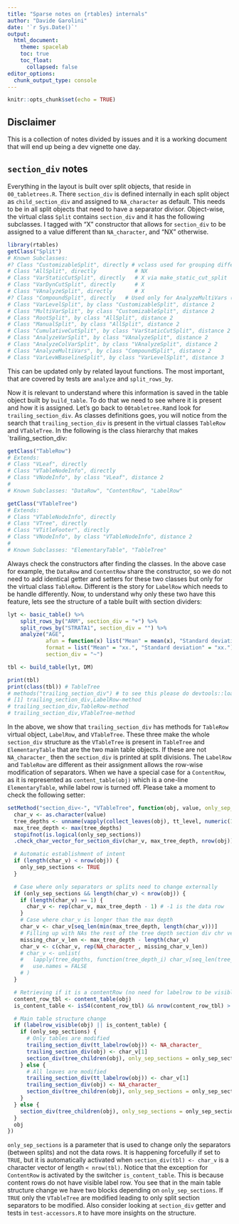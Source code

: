```yaml
---
title: "Sparse notes on {rtables} internals"
author: "Davide Garolini"
date: '`r Sys.Date()`'
output:
  html_document:
    theme: spacelab
    toc: true
    toc_float:
      collapsed: false
editor_options:
  chunk_output_type: console
---
```


```r
knitr::opts_chunk$set(echo = TRUE)
```


## Disclaimer
This is a collection of notes divided by issues and it is a working document that will end up being a dev vignette one day.


## `section_div` notes

Everything in the layout is built over split objects, that reside in `00_tabletrees.R`. There `section_div` is defined internally in each split object as `child_section_div` and assigned to `NA_character` as default. This needs to be in all split objects that need to have a separator divisor. Object-wise, the virtual class `Split` contains `section_div` and it has the following subclasses. I tagged with "X" constructor that allows for `section_div` to be assigned to a value different than `NA_character`, and "NX" otherwise.

```r
library(rtables)
getClass("Split")
# Known Subclasses: 
#? Class "CustomizableSplit", directly # vclass used for grouping different split types (I guess)
# Class "AllSplit", directly            # NX
# Class "VarStaticCutSplit", directly   # X via make_static_cut_split
# Class "VarDynCutSplit", directly      # X
# Class "VAnalyzeSplit", directly       # X
#? Class "CompoundSplit", directly   # Used only for AnalyzeMultiVars (maybe not needed?)
# Class "VarLevelSplit", by class "CustomizableSplit", distance 2            # X
# Class "MultiVarSplit", by class "CustomizableSplit", distance 2            # X
# Class "RootSplit", by class "AllSplit", distance 2                         # NX
# Class "ManualSplit", by class "AllSplit", distance 2                       # X
# Class "CumulativeCutSplit", by class "VarStaticCutSplit", distance 2       # X via make_static_cut_split
# Class "AnalyzeVarSplit", by class "VAnalyzeSplit", distance 2         # Virtual
# Class "AnalyzeColVarSplit", by class "VAnalyzeSplit", distance 2           # X
# Class "AnalyzeMultiVars", by class "CompoundSplit", distance 2             # X
# Class "VarLevWBaselineSplit", by class "VarLevelSplit", distance 3         # NX
```

This can be updated only by related layout functions. The most important, that are covered by tests are `analyze` and `split_rows_by`.

Now it is relevant to understand where this information is saved in the table object built by `build_table`. To do that we need to see where it is present and how it is assigned. Let's go back to `00tabletree.R`and look for `trailing_section_div`. As classes definitions goes, you will notice from the search that `trailing_section_div` is present in the virtual classes `TableRow` and `VTableTree`. In the following is the class hierarchy that makes `trailing_section_div:

```r
getClass("TableRow")
# Extends: 
# Class "VLeaf", directly
# Class "VTableNodeInfo", directly
# Class "VNodeInfo", by class "VLeaf", distance 2
# 
# Known Subclasses: "DataRow", "ContentRow", "LabelRow"

getClass("VTableTree")
# Extends: 
# Class "VTableNodeInfo", directly
# Class "VTree", directly
# Class "VTitleFooter", directly
# Class "VNodeInfo", by class "VTableNodeInfo", distance 2
# 
# Known Subclasses: "ElementaryTable", "TableTree"
```

Always check the constructors after finding the classes. In the above case for example, the `DataRow` and `ContentRow` share the constructor, so we do not need to add identical getter and setters for these two classes but only for the virtual class `TableRow`. Different is the story for `LabelRow` which needs to be handle differently. Now, to understand why only these two have this feature, lets see the structure of a table built with section dividers:

```r
lyt <- basic_table() %>%
    split_rows_by("ARM", section_div = "+") %>%
    split_rows_by("STRATA1", section_div = "") %>%
    analyze("AGE", 
            afun = function(x) list("Mean" = mean(x), "Standard deviation" = sd(x)), 
            format = list("Mean" = "xx.", "Standard deviation" = "xx."), 
            section_div = "~")

tbl <- build_table(lyt, DM)

print(tbl)
print(class(tbl)) # TableTree
# methods("trailing_section_div") # to see this please do devtools::load_all()
# [1] trailing_section_div,LabelRow-method   
# trailing_section_div,TableRow-method   
# trailing_section_div,VTableTree-method
```

In the above, we show that `trailing_section_div` has methods for `TableRow` virtual object, `LabelRow`, and `VTableTree`. These three make the whole `section_div` structure as the `VTableTree` is present in `TableTree` and `ElementaryTable` that are the two main table objects. If these are not `NA_character_` then the `section_div` is printed at split divisions. The `LabelRow` and `TableRow` are different as their assignment allows the row-wise modification of separators. When we have a special case for a `ContentRow`, as it is represented as `content_table(obj)` which is a one-line `ElementaryTable`, while label row is turned off. Please take a moment to check the following setter:

```r{eval=FALSE}
setMethod("section_div<-", "VTableTree", function(obj, value, only_sep_sections = FALSE) {
  char_v <- as.character(value)
  tree_depths <- unname(vapply(collect_leaves(obj), tt_level, numeric(1)))
  max_tree_depth <- max(tree_depths)
  stopifnot(is.logical(only_sep_sections))
  .check_char_vector_for_section_div(char_v, max_tree_depth, nrow(obj))

  # Automatic establishment of intent
  if (length(char_v) < nrow(obj)) {
    only_sep_sections <- TRUE
  }

  # Case where only separators or splits need to change externally
  if (only_sep_sections && length(char_v) < nrow(obj)) {
    if (length(char_v) == 1) {
      char_v <- rep(char_v, max_tree_depth - 1) # -1 is the data row
    }
    # Case where char_v is longer than the max depth
    char_v <- char_v[seq_len(min(max_tree_depth, length(char_v)))]
    # Filling up with NAs the rest of the tree depth section div chr vector
    missing_char_v_len <- max_tree_depth - length(char_v)
    char_v <- c(char_v, rep(NA_character_, missing_char_v_len))
    # char_v <- unlist(
    #   lapply(tree_depths, function(tree_depth_i) char_v[seq_len(tree_depth_i)]),
    #   use.names = FALSE
    # )
  }

  # Retrieving if it is a contentRow (no need for labelrow to be visible in this case)
  content_row_tbl <- content_table(obj)
  is_content_table <- isS4(content_row_tbl) && nrow(content_row_tbl) > 0

  # Main table structure change
  if (labelrow_visible(obj) || is_content_table) {
    if (only_sep_sections) {
      # Only tables are modified
      trailing_section_div(tt_labelrow(obj)) <- NA_character_
      trailing_section_div(obj) <- char_v[1]
      section_div(tree_children(obj), only_sep_sections = only_sep_sections) <- char_v[-1]
    } else {
      # All leaves are modified
      trailing_section_div(tt_labelrow(obj)) <- char_v[1]
      trailing_section_div(obj) <- NA_character_
      section_div(tree_children(obj), only_sep_sections = only_sep_sections) <- char_v[-1]
    }
  } else {
    section_div(tree_children(obj), only_sep_sections = only_sep_sections) <- char_v
  }
  obj
})
```

`only_sep_sections` is a parameter that is used to change only the separators (between splits) and not the data rows. It is happening forcefully if set to `TRUE`, but it is automatically activated when `section_div(tbl) <- char_v` is a character vector of length `< nrow(tbl)`. Notice that the exception for `ContentRow` is activated by the switcher `is_content_table`. This is because content rows do not have visible label row. You see that in the main table structure change we have two blocks depending on `only_sep_sections`. If `TRUE` only the `VTableTree` are modified leading to only split section separators to be modified. Also consider looking at `section_div` getter and tests in `test-accessors.R` to have more insights on the structure.
